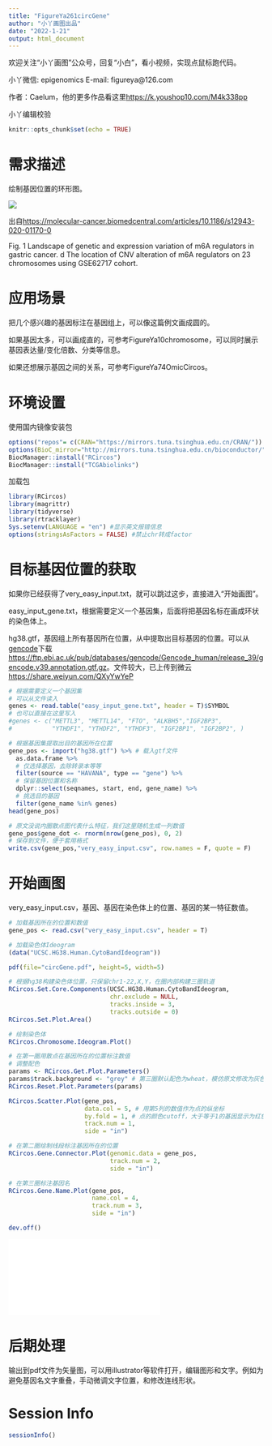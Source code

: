 ```yaml
---
title: "FigureYa261circGene"
author: "小丫画图出品"
date: "2022-1-21"
output: html_document
---
```

欢迎关注“小丫画图”公众号，回复“小白”，看小视频，实现点鼠标跑代码。

小丫微信: epigenomics  E-mail: figureya@126.com

作者：Caelum，他的更多作品看这里<https://k.youshop10.com/M4k338pp>

小丫编辑校验

```r
knitr::opts_chunk$set(echo = TRUE)
```

# 需求描述

绘制基因位置的环形图。

![](example.png)

出自<https://molecular-cancer.biomedcentral.com/articles/10.1186/s12943-020-01170-0>

Fig. 1 Landscape of genetic and expression variation of m6A regulators in gastric cancer.
d The location of CNV alteration of m6A regulators on 23 chromosomes using GSE62717 cohort.

# 应用场景

把几个感兴趣的基因标注在基因组上，可以像这篇例文画成圆的。

如果基因太多，可以画成直的，可参考FigureYa10chromosome，可以同时展示基因表达量/变化倍数、分类等信息。

如果还想展示基因之间的关系，可参考FigureYa74OmicCircos。

# 环境设置

使用国内镜像安装包

```r
options("repos"= c(CRAN="https://mirrors.tuna.tsinghua.edu.cn/CRAN/"))
options(BioC_mirror="http://mirrors.tuna.tsinghua.edu.cn/bioconductor/")
BiocManager::install("RCircos")
BiocManager::install("TCGAbiolinks")
```

加载包

```r
library(RCircos)
library(magrittr)
library(tidyverse)
library(rtracklayer)
Sys.setenv(LANGUAGE = "en") #显示英文报错信息
options(stringsAsFactors = FALSE) #禁止chr转成factor
```

# 目标基因位置的获取

如果你已经获得了very_easy_input.txt，就可以跳过这步，直接进入“开始画图”。

easy_input_gene.txt，根据需要定义一个基因集，后面将把基因名标在画成环状的染色体上。

hg38.gtf，基因组上所有基因所在位置，从中提取出目标基因的位置。可以从[gencode](https://www.gencodegenes.org)下载<https://ftp.ebi.ac.uk/pub/databases/gencode/Gencode_human/release_39/gencode.v39.annotation.gtf.gz>。文件较大，已上传到微云<https://share.weiyun.com/QXyYwYeP>

```r
# 根据需要定义一个基因集
# 可以从文件读入
genes <- read.table("easy_input_gene.txt", header = T)$SYMBOL
# 也可以直接在这里写入
#genes <- c("METTL3", "METTL14", "FTO", "ALKBH5","IGF2BP3",
#           "YTHDF1", "YTHDF2", "YTHDF3", "IGF2BP1", "IGF2BP2", )

# 根据基因集提取出目的基因所在位置
gene_pos <- import("hg38.gtf") %>% # 载入gtf文件
  as.data.frame %>% 
  # 仅选择基因，去除转录本等等
  filter(source == "HAVANA", type == "gene") %>%  
  # 保留基因位置和名称
  dplyr::select(seqnames, start, end, gene_name) %>%   
  # 挑选目的基因
  filter(gene_name %in% genes)
head(gene_pos)

# 原文没说内圈散点图代表什么特征，我们这里随机生成一列数值
gene_pos$gene_dot <- rnorm(nrow(gene_pos), 0, 2)
# 保存到文件，便于套用格式
write.csv(gene_pos,"very_easy_input.csv", row.names = F, quote = F)
```

# 开始画图

very_easy_input.csv，基因、基因在染色体上的位置、基因的某一特征数值。

```r
# 加载基因所在的位置和数值
gene_pos <- read.csv("very_easy_input.csv", header = T)

# 加载染色体Ideogram
(data("UCSC.HG38.Human.CytoBandIdeogram"))
```


```r
pdf(file="circGene.pdf", height=5, width=5)

# 根据hg38构建染色体位置，只保留chr1-22,X,Y，在圈内部构建三圈轨道
RCircos.Set.Core.Components(UCSC.HG38.Human.CytoBandIdeogram,
                            chr.exclude = NULL,
                            tracks.inside = 3, 
                            tracks.outside = 0)
RCircos.Set.Plot.Area()

# 绘制染色体
RCircos.Chromosome.Ideogram.Plot()

# 在第一圈用散点在基因所在的位置标注数值
# 调整配色
params <- RCircos.Get.Plot.Parameters()
params$track.background <- "grey" # 第三圈默认配色为wheat，模仿原文修改为灰色
RCircos.Reset.Plot.Parameters(params)

RCircos.Scatter.Plot(gene_pos,
                     data.col = 5, # 用第5列的数值作为点的纵坐标
                     by.fold = 1, # 点的颜色cutoff，大于等于1的基因显示为红色点，小于等于-1的显示为蓝色点，-1到1之间为黑点
                     track.num = 1,
                     side = "in")

# 在第二圈绘制线段标注基因所在的位置
RCircos.Gene.Connector.Plot(genomic.data = gene_pos, 
                            track.num = 2, 
                            side = "in")

# 在第三圈标注基因名
RCircos.Gene.Name.Plot(gene_pos, 
                       name.col = 4,
                       track.num = 3, 
                       side = "in")

dev.off()
```

![](circGene.pdf)

# 后期处理

输出到pdf文件为矢量图，可以用illustrator等软件打开，编辑图形和文字。例如为避免基因名文字重叠，手动微调文字位置，和修改连线形状。

# Session Info

```r
sessionInfo()
```